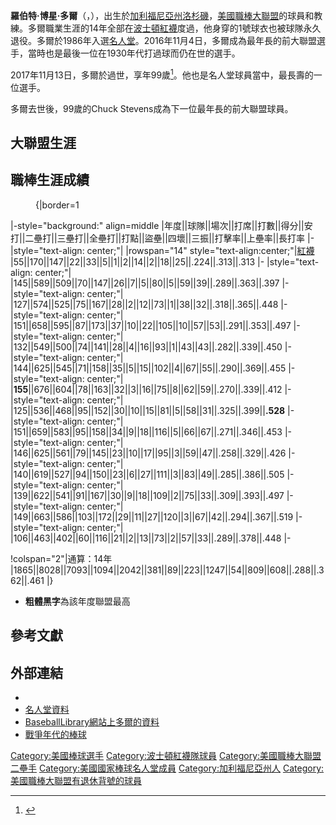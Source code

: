 {{noteTA
|1=zh-cn:博比;zh-hk:鮑比;
}}
{{Infobox MLB retired
|name = 鮑比·多爾
|image=Bobby Doerr 1950 Bowman.jpg
|native_name=Bobby Doerr
|position=[[二壘手|二壘手]]
|bats=右
|throws=右
|birthdate = {{birth date|1918|4|7}}<BR>{{USA}}[[加利福尼亞州|加利福尼亞州]][[洛杉磯|洛杉磯]]
|deathdate = {{death date and age|2017|11|13|1918|4|7}}<br>[[俄勒岡州|俄勒岡州]]{{link-en|章克申城 (俄勒岡州)|Junction City, Oregon|章克申城}}
|debutdate=4月20日
|debutyear=1937年
|debutteam=波士頓紅襪
|finaldate=9月7日
|finalyear=1951年
|finalteam=波士頓紅襪
|stat1label=[[打擊率|打擊率]]
|stat1value=.288
|stat2label=[[全壘打|全壘打]]
|stat2value=223
|stat3label=[[打點|打點]]
|stat3value=1,247
|teams=<nowiki></nowiki>
* [[波士頓紅襪|波士頓紅襪]] （1937年—1951年）
|highlights=<nowiki></nowiki>
* 9×[[美國職棒大聯盟全明星賽|全明星賽]] （1941年，1942年，1943年，1944年，1946年，1947年，1948年，1950年，1951年）
* [[波士頓紅襪|波士頓紅襪]]退役號碼#1
* [[波士頓紅襪|波士頓紅襪]]名人堂
|hoflink  = 美國國家棒球名人堂暨博物館
|hoftype  = 美國棒球名人堂
|hofdate=1986年
|hofmethod=資深委員會推薦
}}
'''羅伯特·博星·多爾'''（{{lang-en|'''Robert Pershing Doerr'''}}，{{bd|1918年|4月7日|2017年|11月13日|Doerr}}），出生於[[加利福尼亞州|加利福尼亞州]][[洛杉磯|洛杉磯]]，[[美國職棒大聯盟|美國職棒大聯盟]]的球員和教練。多爾職業生涯的14年全部在[[波士頓紅襪|波士頓紅襪]]度過，他身穿的1號球衣也被球隊永久退役。多爾於1986年入選[[棒球名人堂|名人堂]]。2016年11月4日，多爾成為最年長的前大聯盟選手，當時也是最後一位在1930年代打過球而仍在世的選手。

2017年11月13日，多爾於{{le|章克申城 (奧勒岡州)|Junction City, Oregon|奧勒岡州章克申城}}過世，享年99歲<ref name=NYTobit>{{cite news |url=https://mobile.nytimes.com/2017/11/14/obituaries/bobby-doerr-dead-red-sox.html |title=Bobby Doerr, 99, Hall of Fame Red Sox Second Baseman, Is Dead |first=Richard |last=Goldstein |newspaper=[[The_New_York_Times|The New York Times]] |date=November 14, 2017 |access-date=November 14, 2017 |archive-date=2018-01-01 |archive-url=https://web.archive.org/web/20180101092053/https://mobile.nytimes.com/2017/11/14/obituaries/bobby-doerr-dead-red-sox.html |dead-url=no }}</ref>。他也是名人堂球員當中，最長壽的一位選手。

多爾去世後，99歲的Chuck Stevens成為下一位最年長的前大聯盟球員。

==大聯盟生涯==

==職棒生涯成績==
:{|border=1
|-style="background:" align=middle
|年度||球隊||場次||打席||打數||得分||安打||二壘打||三壘打||全壘打||打點||盜壘||四壞||三振||打擊率||上壘率||長打率
|-
|style="text-align: center;"|{{by2|1937}}
|rowspan="14" style="text-align:center;"|[[波士頓紅襪|紅襪]]
|55||170||147||22||33||5||1||2||14||2||18||25||.224||.313||.313
|-
|style="text-align: center;"|{{by2|1938}}
|145||589||509||70||147||26||7||5||80||5||59||39||.289||.363||.397
|-
|style="text-align: center;"|{{by2|1939}}
|127||574||525||75||167||28||2||12||73||1||38||32||.318||.365||.448
|-
|style="text-align: center;"|{{by2|1940}}
|151||658||595||87||173||37||10||22||105||10||57||53||.291||.353||.497
|-
|style="text-align: center;"|{{by2|1941}}
|132||549||500||74||141||28||4||16||93||1||43||43||.282||.339||.450
|-
|style="text-align: center;"|{{by2|1942}}
|144||625||545||71||158||35||5||15||102||4||67||55||.290||.369||.455
|-
|style="text-align: center;"|{{by2|1943}}
|'''155'''||676||604||78||163||32||3||16||75||8||62||59||.270||.339||.412
|-
|style="text-align: center;"|{{by2|1944}}
|125||536||468||95||152||30||10||15||81||5||58||31||.325||.399||'''.528'''
|-
|style="text-align: center;"|{{by2|1946}}
|151||659||583||95||158||34||9||18||116||5||66||67||.271||.346||.453
|-
|style="text-align: center;"|{{by2|1947}}
|146||625||561||79||145||23||10||17||95||3||59||47||.258||.329||.426
|-
|style="text-align: center;"|{{by2|1948}}
|140||619||527||94||150||23||6||27||111||3||83||49||.285||.386||.505
|-
|style="text-align: center;"|{{by2|1949}}
|139||622||541||91||167||30||9||18||109||2||75||33||.309||.393||.497
|-
|style="text-align: center;"|{{by2|1950}}
|149||663||586||103||172||29||11||27||120||3||67||42||.294||.367||.519
|-
|style="text-align: center;"|{{by2|1951}}
|106||463||402||60||116||21||2||13||73||2||57||33||.289||.378||.448
|-

!colspan="2"|通算：14年
|1865||8028||7093||1094||2042||381||89||223||1247||54||809||608||.288||.362||.461
|}

*'''粗體黑字'''為該年度聯盟最高

== 參考文獻 ==
{{Reflist}}

== 外部連結 ==
* {{Baseballstats |mlb= |espn= |br=d/doerrbo01 |fangraphs=1003355 |cube=D/bobby-doerr}}
* [http://www.baseballhalloffame.org/hofers/detail.jsp?playerId=113419 名人堂資料] {{Wayback|url=http://www.baseballhalloffame.org/hofers/detail.jsp?playerId=113419 |date=20090525005133 }}
* [https://web.archive.org/web/20081229131924/http://www.baseballlibrary.com/ballplayers/player.php?name=Bobby_Doerr_1918 BaseballLibrary網站上多爾的資料]
* [https://web.archive.org/web/20080807133107/http://www.garybed.co.uk/player_biographies/doerr_bobby.htm 戰爭年代的棒球]

{{s-start}}
{{Succession box| before = Eddie Carnett | title =在世的最年長大聯盟球員| years = 2016年11月4日–2017年11月13日 | after = Chuck Stevens}}
{{S-end}}

{{Red Sox Retired Numbers}}
{{波士頓紅襪}}

{{Authority control}}
{{DEFAULTSORT:Doerr, Bobby}}
[[Category:美國棒球選手|Category:美國棒球選手]]
[[Category:波士頓紅襪隊球員|Category:波士頓紅襪隊球員]]
[[Category:美國職棒大聯盟二壘手|Category:美國職棒大聯盟二壘手]]
[[Category:美國國家棒球名人堂成員|Category:美國國家棒球名人堂成員]]
[[Category:加利福尼亞州人|Category:加利福尼亞州人]]
[[Category:美國職棒大聯盟有退休背號的球員|Category:美國職棒大聯盟有退休背號的球員]]